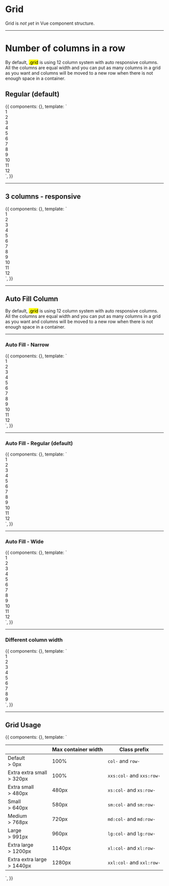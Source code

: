 <!-- Storybook Addon imports -->


<Meta title='3. Layout|Grid' />


# Grid

Grid is _not yet_ in Vue component structure.

<hr/>


# Number of columns in a row

By default, <mark>.grid</mark> is using 12 column system with auto responsive columns.
All the columns are equal width and you can put as many columns in a grid as you want and columns will be moved to a new row when there is not enough space in a container.

## Regular (default)

<Preview>
  <Story name='Regular (default)'>
    {{
      components: {},
      template: `
      <!-- page-docs-layout-grid is just style helper for docs -->
      <div class="page-docs-layout-grid">
        <div class="grid">
          <div>1</div>
          <div>2</div>
          <div>3</div>
          <div>4</div>
          <div>5</div>
          <div>6</div>
          <div>7</div>
          <div>8</div>
          <div>9</div>
          <div>10</div>
          <div>11</div>
          <div>12</div>
        </div>
      </div>`,
    }}
  </Story>
</Preview>

<hr />


## 3 columns - responsive

<Preview>
  <Story name='3 columns - responsive'>
    {{
      components: {},
      template: `
      <!-- page-docs-layout-grid is just style helper for docs -->
      <div class="page-docs-layout-grid">
        <div class="grid grid--2 sm:grid--3">
          <div>1</div>
          <div>2</div>
          <div>3</div>
          <div>4</div>
          <div>5</div>
          <div>6</div>
          <div>7</div>
          <div>8</div>
          <div>9</div>
          <div>10</div>
          <div>11</div>
          <div>12</div>
        </div>
      </div>`,
    }}
  </Story>
</Preview>

<hr />


## Auto Fill Column

By default, <mark>.grid</mark> is using 12 column system with auto responsive columns.
All the columns are equal width and you can put as many columns in a grid as you want and columns will be moved to a new row when there is not enough space in a container.

<hr />

### Auto Fill - Narrow

<Preview>
  <Story name='Auto Fill - Narrow'>
    {{
      components: {},
      template: `
      <!-- page-docs-layout-grid is just style helper for docs -->
      <div class="page-docs-layout-grid">
        <div class="grid grid--columns-auto-narrow">
          <div>1</div>
          <div>2</div>
          <div>3</div>
          <div>4</div>
          <div>5</div>
          <div>6</div>
          <div>7</div>
          <div>8</div>
          <div>9</div>
          <div>10</div>
          <div>11</div>
          <div>12</div>
        </div>
      </div>`,
    }}
  </Story>
</Preview>

<hr />


### Auto Fill - Regular (default)

<Preview>
  <Story name='Auto Fill - Regular (default)'>
    {{
      components: {},
      template: `
      <!-- page-docs-layout-grid is just style helper for docs -->
      <div class="page-docs-layout-grid">
        <div class="grid">
          <div>1</div>
          <div>2</div>
          <div>3</div>
          <div>4</div>
          <div>5</div>
          <div>6</div>
          <div>7</div>
          <div>8</div>
          <div>9</div>
          <div>10</div>
          <div>11</div>
          <div>12</div>
        </div>
      </div>`,
    }}
  </Story>
</Preview>

<hr />


### Auto Fill - Wide

<Preview>
  <Story name='Auto Fill - Wide'>
    {{
      components: {},
      template: `
      <!-- page-docs-layout-grid is just style helper for docs -->
      <div class="page-docs-layout-grid">
        <div class="grid grid--columns-auto-wide">
          <div>1</div>
          <div>2</div>
          <div>3</div>
          <div>4</div>
          <div>5</div>
          <div>6</div>
          <div>7</div>
          <div>8</div>
          <div>9</div>
          <div>10</div>
          <div>11</div>
          <div>12</div>
        </div>
      </div>`,
    }}
  </Story>
</Preview>

<hr />


### Different column width

<Preview>
  <Story name='Different column width'>
    {{
      components: {},
      template: `
      <!-- page-docs-layout-grid is just style helper for docs -->
      <div class="page-docs-layout-grid">
        <div class="grid">
          <div class="col-6">1</div>
          <div class="col-6">2</div>
          <div class="col-4">3</div>
          <div class="col-3">4</div>
          <div class="col-5">5</div>
          <div class="col-1">6</div>
          <div class="col-2">7</div>
          <div class="col-7">8</div>
          <div class="col-2">9</div>
        </div>
      </div>`,
    }}
  </Story>
</Preview>

<hr />


## Grid Usage

<Story name='Grid Usage'>
  {{
    components: {},
    template: `<table class="o-table o-table--fixed o-table--compact o-table--definition o-table--border-bottom">
      <thead>
        <th></th>
        <th>
          Max container width
        </th>
        <th>
          Class prefix
        </th>
      </thead>
      <tbody>
        <tr>
          <td>
            <span class="fs-epsilon color-secondary">Default</span><br />
            &gt; 0px
          </td>
          <td>
            100%
          </td>
          <td><code>col-</code> and <code>row-</code></td>
        </tr>
        <tr>
          <td>
            <span class="fs-epsilon color-secondary">Extra extra small</span><br />
            &gt; 320px
          </td>
          <td>
            100%
          </td>
          <td><code>xxs:col-</code> and <code>xxs:row-</code></td>
        </tr>
        <tr>
          <td>
            <span class="fs-epsilon color-secondary">Extra small</span><br />
            &gt; 480px
          </td>
          <td>
            480px
          </td>
          <td><code>xs:col-</code> and <code>xs:row-</code></td>
        </tr>
        <tr>
          <td>
            <span class="fs-epsilon color-secondary">Small</span><br />
            &gt; 640px
          </td>
          <td>580px</td>
          <td><code>sm:col-</code> and <code>sm:row-</code></td>
        </tr>
        <tr>
          <td>
            <span class="fs-epsilon color-secondary">Medium</span><br />
            &gt; 768px
          </td>
          <td>720px</td>
          <td><code>md:col-</code> and <code>md:row-</code></td>
        </tr>
        <tr>
          <td>
            <span class="fs-epsilon color-secondary">Large</span><br />
            &gt; 991px
          </td>
          <td>960px</td>
          <td><code>lg:col-</code> and <code>lg:row-</code></td>
        </tr>
        <tr>
          <td>
            <span class="fs-epsilon color-secondary">Extra large</span><br />
            &gt; 1200px
          </td>
          <td>1140px</td>
          <td><code>xl:col-</code> and <code>xl:row-</code></td>
        </tr>
        <tr>
          <td>
            <span class="fs-epsilon color-secondary">Extra extra large</span><br />
            &gt; 1440px
          </td>
          <td>1280px</td>
          <td><code>xxl:col-</code> and <code>xxl:row-</code></td>
        </tr>
      </tbody>
    </table>`,
  }}
</Story>

